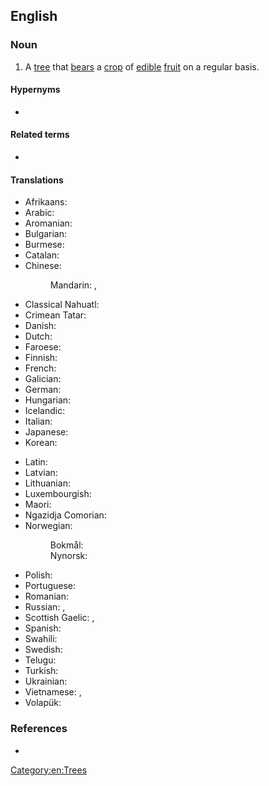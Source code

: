 {{also|fruit-tree}}
==English==

===Noun===
{{en-noun}}

# {{lb|en|botany}} A [[tree]] that [[bears]] a [[crop]] of [[edible]] [[fruit]] on a regular basis.

====Hypernyms====
* {{l|en|tree}}

====Related terms====
* {{l|en|food tree}}

====Translations====
{{trans-top|a tree that bears a crop of edible fruit on a regular basis}}
* Afrikaans: {{t|af|vrugteboom}}
* Arabic: {{t-needed|ar}}
* Aromanian: {{t|rup|pom}}
* Bulgarian: {{t|bg|овошка|f}}
* Burmese: {{t+|my|သီးပင်}}
* Catalan: {{t|ca|fruiter|m}}
* Chinese:
*: Mandarin: {{t+|cmn|果樹|sc=Hani}}, {{t+|cmn|果树|tr=guǒshù|sc=Hani}}
* Classical Nahuatl: {{t|nci|xōchihcualcuahuitl}}
* Crimean Tatar: {{t|crh|meyva teregi}}
* Danish: {{t+|da|frugttræ|n}}
* Dutch: {{t+|nl|fruitboom|m}}
* Faroese: {{t|fo|frukttræ|n}}
* Finnish: {{t|fi|hedelmäpuu}}
* French: {{t+|fr|arbre fruitier|m}}
* Galician: {{t|gl|árbore froiteira|f}}
* German: {{t+|de|Obstbaum|m}}
* Hungarian: {{t+|hu|gyümölcsfa}}
* Icelandic: {{t|is|ávaxtatré|n}}
* Italian: {{t|it|albero da frutto|m}}
* Japanese: {{t+|ja|果樹|tr=かじゅ, kaju|sc=Jpan}}
* Korean: {{t-needed|ko}}
{{trans-mid}}
* Latin: {{t+|la|pōmus}}
* Latvian: {{t|lv|augļu koks|m}}
* Lithuanian: {{t|lt|vaismedis|m}}
* Luxembourgish: {{t|lb|Uebstbam|m}}
* Maori: {{t|mi|rākau whai hua}}
* Ngazidja Comorian: {{t|zdj|mri wa marunda|c3|c4}}
* Norwegian:
*: Bokmål: {{t|nb|frukttre|n}}
*: Nynorsk: {{t|nn|frukttre|n}}
* Polish: {{t|pl|drzewo owocowe|n}}
* Portuguese: {{t|pt|[[árvore]] [[frutífera]]|f}}
* Romanian: {{t+|ro|pom|m}}
* Russian: {{t|ru|плодо́вое де́рево|n}}, {{t|ru|фрукто́вое де́рево|n}}
* Scottish Gaelic: {{t|gd|meas-chraobh|f}}, {{t|gd|craobh-mheas|f}}
* Spanish: {{t|es|árbol frutal|m}}
* Swahili: {{t|sw|mti wa matunda|c3|c4}}
* Swedish: {{t+|sv|fruktträd|n}}
* Telugu: {{t+|te|పండ్ల చెట్టు}}
* Turkish: {{t+|tr|meyve ağacı}}
* Ukrainian: {{t-needed|uk}}
* Vietnamese: {{t|vi|cây ăn quả}}, {{t|vi|cây ăn trái}}
* Volapük: {{t+|vo|flukabim}}
{{trans-bottom}}

===References===
* {{pedia}}

[[Category:en:Trees]]